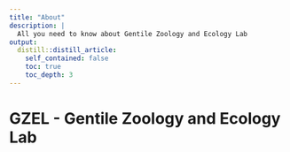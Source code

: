 ```yaml
---
title: "About"
description: |
  All you need to know about Gentile Zoology and Ecology Lab 
output:
  distill::distill_article:
    self_contained: false
    toc: true
    toc_depth: 3
---
```


# GZEL - Gentile Zoology and Ecology Lab



